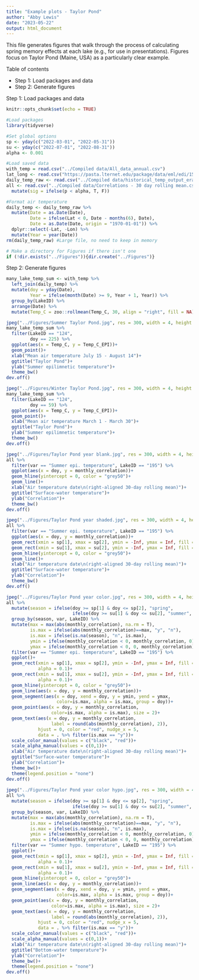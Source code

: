 ```yaml
---
title: "Example plots - Taylor Pond"
author: "Abby Lewis"
date: "2023-05-22"
output: html_document
---
```


This file generates figures that walk through the process of calculating spring memory effects at each lake (e.g., for use in presentations). Figures focus on Taylor Pond (Maine, USA) as a particularly clear example.

Table of contents

-   Step 1: Load packages and data
-   Step 2: Generate figures

Step 1: Load packages and data

```r
knitr::opts_chunk$set(echo = TRUE)

#Load packages
library(tidyverse)

#Set global options
sp <- yday(c("2022-03-01", "2022-05-31"))
su <- yday(c("2022-07-01", "2022-08-31"))
alpha <- 0.001

#Load saved data
with_temp = read.csv("../Compiled data/All_data_annual.csv")
lat_long <- read.csv("https://pasta.lternet.edu/package/data/eml/edi/1530/1/fadd3eaa25b5fdd1fc4efba70e660579")
daily_temp_raw <- read.csv("../Compiled data/historical_temp_output_era5_daily.csv")
all <- read.csv("../Compiled data/Correlations - 30 day rolling mean.csv") %>%
  mutate(sig = ifelse(p < alpha, T, F))

#Format air temperature
daily_temp <- daily_temp_raw %>%
  mutate(Date = as.Date(Date),
         Date = ifelse(Lat < 0, Date - months(6), Date),
         Date = as.Date(Date, origin = "1970-01-01")) %>%
  dplyr::select(-Lat, -Lon) %>%
  mutate(Year = year(Date))
rm(daily_temp_raw) #Large file, no need to keep in memory

# Make a directory for Figures if there isn't one
if (!dir.exists("../Figures")){dir.create("../Figures")}
```

Step 2: Generate figures

```r
many_lake_temp_sum <- with_temp %>%
  left_join(daily_temp) %>%
  mutate(doy = yday(Date),
         Year = ifelse(month(Date) >= 9, Year + 1, Year)) %>%
  group_by(LakeID) %>%
  arrange(Date) %>%
  mutate(Temp_C = zoo::rollmean(Temp_C, 30, align = "right", fill = NA))

jpeg("../Figures/Summer Taylor Pond.jpg", res = 300, width = 4, height = 4, units = "in")
many_lake_temp_sum %>%
  filter(LakeID == "124",
         doy == 225) %>%
  ggplot(aes(x = Temp_C, y = Temp_C_EPI))+
  geom_point()+
  xlab("Mean air temperature July 15 - August 14")+
  ggtitle("Taylor Pond")+
  ylab("Summer epilimnetic temperature")+
  theme_bw()
dev.off()

jpeg("../Figures/Winter Taylor Pond.jpg", res = 300, width = 4, height = 4, units = "in")
many_lake_temp_sum %>%
  filter(LakeID == "124",
         doy == 59) %>%
  ggplot(aes(x = Temp_C, y = Temp_C_EPI))+
  geom_point()+
  xlab("Mean air temperature March 1 - March 30")+
  ggtitle("Taylor Pond")+
  ylab("Summer epilimnetic temperature")+
  theme_bw()
dev.off()

jpeg("../Figures/Taylor Pond year blank.jpg", res = 300, width = 4, height = 3, units = "in")
all %>%
  filter(var == "Summer epi. temperature", LakeID == "195") %>%
  ggplot(aes(x = doy, y = monthly_correlation))+
  geom_hline(yintercept = 0, color = "grey50")+
  geom_line()+
  xlab("Air temperature date\n(right-aligned 30-day rolling mean)")+
  ggtitle("Surface-water temperature")+
  ylab("Correlation")+
  theme_bw()
dev.off()

jpeg("../Figures/Taylor Pond year shaded.jpg", res = 300, width = 4, height = 3, units = "in")
all %>%
  filter(var == "Summer epi. temperature", LakeID == "195") %>%
  ggplot(aes(x = doy, y = monthly_correlation))+
  geom_rect(xmin = sp[1], xmax = sp[2], ymin = -Inf, ymax = Inf, fill = "grey90", alpha = 0.1)+
  geom_rect(xmin = su[1], xmax = su[2], ymin = -Inf, ymax = Inf, fill = "grey90", alpha = 0.1)+
  geom_hline(yintercept = 0, color = "grey50")+
  geom_line()+
  xlab("Air temperature date\n(right-aligned 30-day rolling mean)")+
  ggtitle("Surface-water temperature")+
  ylab("Correlation")+
  theme_bw()
dev.off()

jpeg("../Figures/Taylor Pond year color.jpg", res = 300, width = 4, height = 3, units = "in")
all %>%
  mutate(season = ifelse(doy >= sp[1] & doy <= sp[2], "spring", 
                         ifelse(doy >= su[1] & doy <= su[2], "summer", NA))) %>%
  group_by(season, var, LakeID) %>%
  mutate(max = max(abs(monthly_correlation), na.rm = T),
         is.max = ifelse(abs(monthly_correlation)==max, "y", "n"),
         is.max = ifelse(is.na(season), "n", is.max),
         ymin = ifelse(monthly_correlation < 0, monthly_correlation, 0),
         ymax = ifelse(monthly_correlation < 0, 0, monthly_correlation)) %>%
  filter(var == "Summer epi. temperature", LakeID == "195") %>%
  ggplot()+
  geom_rect(xmin = sp[1], xmax = sp[2], ymin = -Inf, ymax = Inf, fill = "grey90",
            alpha = 0.1)+
  geom_rect(xmin = su[1], xmax = su[2], ymin = -Inf, ymax = Inf, fill = "grey90", 
            alpha = 0.1)+
  geom_hline(yintercept = 0, color = "grey50")+
  geom_line(aes(x = doy, y = monthly_correlation))+
  geom_segment(aes(x = doy, xend = doy, y = ymin, yend = ymax, 
                   color=is.max, alpha = is.max, group = doy))+
  geom_point(aes(x = doy, y = monthly_correlation, 
                 color=is.max, alpha = is.max), size = 2)+
  geom_text(aes(x = doy, y = monthly_correlation, 
                 label = round(abs(monthly_correlation), 2)),
            hjust = 0, color = "red", nudge_x = 5,
            data = . %>% filter(is.max == "y"))+
  scale_color_manual(values = c("black", "red"))+
  scale_alpha_manual(values = c(0,1))+
  xlab("Air temperature date\n(right-aligned 30-day rolling mean)")+
  ggtitle("Surface-water temperature")+
  ylab("Correlation")+
  theme_bw()+
  theme(legend.position = "none")
dev.off()
  
jpeg("../Figures/Taylor Pond year color hypo.jpg", res = 300, width = 4, height = 3, units = "in")
all %>%
  mutate(season = ifelse(doy >= sp[1] & doy <= sp[2], "spring", 
                         ifelse(doy >= su[1] & doy <= su[2], "summer", NA))) %>%
  group_by(season, var, LakeID) %>%
  mutate(max = max(abs(monthly_correlation), na.rm = T),
         is.max = ifelse(abs(monthly_correlation)==max, "y", "n"),
         is.max = ifelse(is.na(season), "n", is.max),
         ymin = ifelse(monthly_correlation < 0, monthly_correlation, 0),
         ymax = ifelse(monthly_correlation < 0, 0, monthly_correlation)) %>%
  filter(var == "Summer hypo. temperature", LakeID == "195") %>%
  ggplot()+
  geom_rect(xmin = sp[1], xmax = sp[2], ymin = -Inf, ymax = Inf, fill = "grey90",
            alpha = 0.1)+
  geom_rect(xmin = su[1], xmax = su[2], ymin = -Inf, ymax = Inf, fill = "grey90", 
            alpha = 0.1)+
  geom_hline(yintercept = 0, color = "grey50")+
  geom_line(aes(x = doy, y = monthly_correlation))+
  geom_segment(aes(x = doy, xend = doy, y = ymin, yend = ymax, 
                   color=is.max, alpha = is.max, group = doy))+
  geom_point(aes(x = doy, y = monthly_correlation, 
                 color=is.max, alpha = is.max), size = 2)+
  geom_text(aes(x = doy, y = monthly_correlation, 
                 label = round(abs(monthly_correlation), 2)),
            hjust = 0, color = "red", nudge_x = 5,
            data = . %>% filter(is.max == "y"))+
  scale_color_manual(values = c("black", "red"))+
  scale_alpha_manual(values = c(0,1))+
  xlab("Air temperature date\n(right-aligned 30-day rolling mean)")+
  ggtitle("Bottom-water temperature")+
  ylab("Correlation")+
  theme_bw()+
  theme(legend.position = "none")
dev.off()
```
